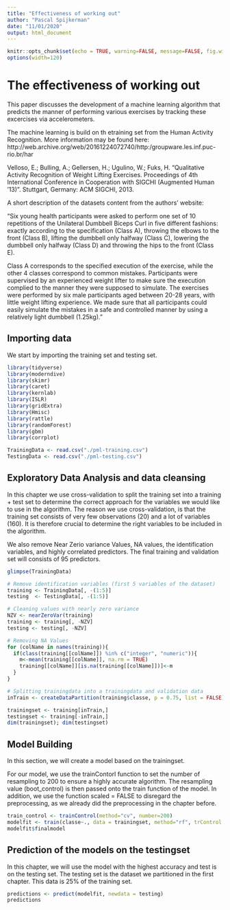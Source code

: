 ---
title: "Effectiveness of working out"
author: "Pascal Spijkerman"
date: "11/01/2020"
output: html_document
---

```{r setup, include=FALSE}
knitr::opts_chunk$set(echo = TRUE, warning=FALSE, message=FALSE, fig.width=10, fig.height=5)
options(width=120)
```

# The effectiveness of working out

This paper discusses the development of a machine learning algorithm that predicts the manner of performing various exercises by tracking these excercises via accelerometers.  

The machine learning is build on th etraining set from the Human Activity Recognition. More information may be found here: http://web.archive.org/web/20161224072740/http:/groupware.les.inf.puc-rio.br/har  

Velloso, E.; Bulling, A.; Gellersen, H.; Ugulino, W.; Fuks, H. “Qualitative Activity Recognition of Weight Lifting Exercises. Proceedings of 4th International Conference in Cooperation with SIGCHI (Augmented Human ’13)”. Stuttgart, Germany: ACM SIGCHI, 2013.  
  
A short description of the datasets content from the authors’ website:
  
“Six young health participants were asked to perform one set of 10 repetitions of the Unilateral Dumbbell Biceps Curl in five different fashions: exactly according to the specification (Class A), throwing the elbows to the front (Class B), lifting the dumbbell only halfway (Class C), lowering the dumbbell only halfway (Class D) and throwing the hips to the front (Class E).
  
Class A corresponds to the specified execution of the exercise, while the other 4 classes correspond to common mistakes. Participants were supervised by an experienced weight lifter to make sure the execution complied to the manner they were supposed to simulate. The exercises were performed by six male participants aged between 20-28 years, with little weight lifting experience. We made sure that all participants could easily simulate the mistakes in a safe and controlled manner by using a relatively light dumbbell (1.25kg)."
  
## Importing data

We start by importing the training set and testing set.

```{r, message = FALSE, results = 'hide'}
library(tidyverse)
library(moderndive)
library(skimr)
library(caret)
library(kernlab)
library(ISLR)
library(gridExtra)
library(Hmisc)
library(rattle)
library(randomForest)
library(gbm)
library(corrplot)

TrainingData <- read.csv("./pml-training.csv")
TestingData <- read.csv("./pml-testing.csv")
```


## Exploratory Data Analysis and data cleansing

In this chapter we use cross-validation to split the training set into a training + test set to determine the correct approach for the variables we would like to use in the algorithm. The reason we use cross-validation, is that the training set consists of very few observations (20) and a lot of variables (160). It is therefore crucial to determine the right variables to be included in the algorithm. 

We also remove Near Zerio variance Values, NA values, the identification variables, and highly correlated predictors. The final training and validation set will consists of 95 predictors.  

```{r, results = 'hide'}
glimpse(TrainingData)
```

```{r}
# Remove identification variables (first 5 variables of the dataset)
training <- TrainingData[, -(1:5)]
testing  <- TestingData[, -(1:5)]

# Cleaning values with nearly zero variance
NZV <- nearZeroVar(training)
training <- training[, -NZV]
testing <- testing[, -NZV]

# Removing NA Values
for (colName in names(training)){
  if(class(training[[colName]]) %in% c("integer", "numeric")){
    m<-mean(training[[colName]], na.rm = TRUE)
    training[[colName]][is.na(training[[colName]])]<-m
  }
}

# Splitting trainingdata into a trainingdata and validation data
inTrain <- createDataPartition(training$classe, p = 0.75, list = FALSE)

trainingset <- training[inTrain,]
testingset <- training[-inTrain,]
dim(trainingset); dim(testingset)
```

## Model Building

In this section, we will create a model based on the trainingset. 

For our model, we use the trainContorl function to set the number of resampling to 200 to ensure a highly accurate algorithm. The resampling value (boot_control) is then passed onto the train function of the model. In addition, we use the function scaled = FALSE to disregard the preprocessing, as we already did the preprocessing in the chapter before.  

```{r}

train_control <- trainControl(method="cv", number=200)
modelfit <- train(classe~., data = trainingset, method="rf", trControl = train_control)
modelfit$finalmodel
```

## Prediction of the models on the testingset

In this chapter, we will use the model with the highest accuracy and test is on the testing set. The testing set is the dataset we partitioned in the first chapter. This data is 25% of the training set. 

```{r}
predictions <- predict(modelfit, newdata = testing)
predictions
```





